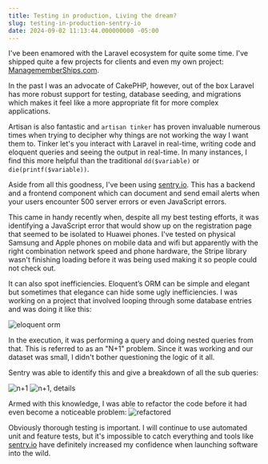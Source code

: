 ```yaml
---
title: Testing in production, Living the dream?
slug: testing-in-production-sentry-io
date: 2024-09-02 11:13:44.000000000 -05:00
---
```

I've been enamored with the Laravel ecosystem for quite some time.  I've shipped quite a few projects for clients and even my own project: [ManagememberShips.com](https://managememberships.com).

In the past I was an advocate of CakePHP, however, out of the box Laravel has more robust support for testing, database seeding,  and migrations which makes it feel like a more appropriate fit for more complex applications.

Artisan is also fantastic and `artisan tinker` has proven invaluable numerous times when trying to decipher why things are not working the way I want them to.  Tinker let's you interact with Laravel in real-time, writing code and eloquent queries and seeing the output in real-time.  In many instances, I find this more helpful than the traditional `dd($variable)` or `die(printf($variable))`.

Aside from all this goodness, I've been using [sentry.io](https://sentry.io).  This has a backend and a frontend component which can document and send email alerts when your users encounter 500 server errors or even JavaScript errors.

This came in handy recently when, despite all my best testing efforts, it was identifying a JavaScript error that would show up on the registration page that seemed to be isolated to Huawei phones.  I've tested on physical Samsung and Apple phones on mobile data and wifi but apparently with the right combination network speed and phone hardware, the Stripe library wasn't finishing loading before it was being used making it so people could not check out.

It can also spot inefficiencies.  Eloquent’s ORM can be simple and elegant but sometimes that elegance can hide some ugly inefficiencies.  I was working on a project that involved looping through some database entries and was doing it like this:

![eloquent orm](/sentry-post/eloquent-code.png)

In the execution, it was performing a query and doing nested queries from that.  This is referred to as an "N+1" problem.  Since it was working and our dataset was small, I didn't bother questioning the logic of it all.

Sentry was able to identify this and give a breakdown of all the sub queries:

![n+1](/sentry-post/identify-n+1.png)
![n+1, details](/sentry-post/show-n+1.png)

Armed with this knowledge, I was able to refactor the code before it had even become a noticeable problem:
![refactored](/sentry-post/refactored.png)

Obviously thorough testing is important.  I will continue to use automated unit and feature tests, but it's impossible to catch everything and tools like [sentry.io](https://sentry.io) have definitely increased my confidence when launching software into the wild.

